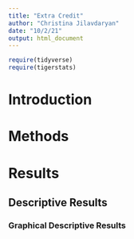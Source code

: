 ```yaml
---
title: "Extra Credit"
author: "Christina Jilavdaryan"
date: "10/2/21"
output: html_document
---
```


```r
require(tidyverse)
require(tigerstats)
```

# Introduction



# Methods



# Results


## Descriptive Results

### Graphical Descriptive Results




```r
```
